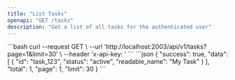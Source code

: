 ```yaml
---
title: "List Tasks"
openapi: "GET /tasks"
description: "Get a list of all tasks for the authenticated user"
---
```


<RequestExample>
```bash
curl --request GET \
  --url 'http://localhost:2003/api/v1/tasks?page=1&limit=30' \
  --header 'x-api-key: <your-api-key>'
```
</RequestExample>

<ResponseExample>
```json
{
  "success": true,
  "data": [
    {
      "id": "task_123",
      "status": "active",
      "readable_name": "My Task"
    }
  ],
  "total": 1,
  "page": 1,
  "limit": 30
}
```
</ResponseExample> 